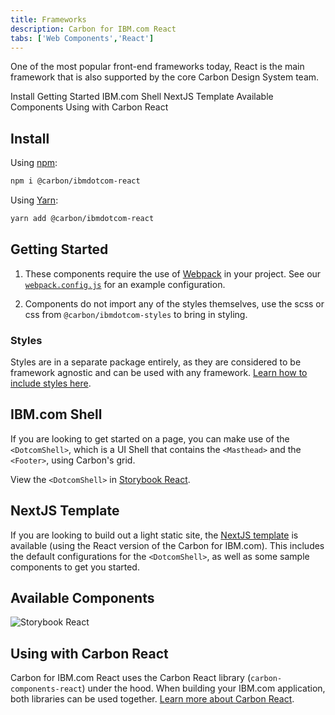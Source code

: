 ```yaml
---
title: Frameworks
description: Carbon for IBM.com React
tabs: ['Web Components','React']
---
```



<PageDescription>

One of the most popular front-end frameworks today, React is the main framework that is also supported by the core Carbon Design System team.

</PageDescription>

<AnchorLinks>
<AnchorLink>Install</AnchorLink>
<AnchorLink>Getting Started</AnchorLink>
<AnchorLink>IBM.com Shell</AnchorLink>
<AnchorLink>NextJS Template</AnchorLink>
<AnchorLink>Available Components</AnchorLink>
<AnchorLink>Using with Carbon React</AnchorLink>
</AnchorLinks>

## Install

Using [npm](https://www.npmjs.com/):

```bash
npm i @carbon/ibmdotcom-react
```

Using [Yarn](https://yarnpkg.com/en/):

```bash
yarn add @carbon/ibmdotcom-react
```

## Getting Started

1. These components require the use of [Webpack](https://webpack.js.org/) in
   your project. See our
   [`webpack.config.js`](https://github.com/carbon-design-system/carbon-for-ibm-dotcom/blob/master/packages/react/.storybook/webpack.config.js)
   for an example configuration.

2. Components do not import any of the styles themselves, use the scss or css
   from `@carbon/ibmdotcom-styles` to bring in styling.

### Styles

Styles are in a separate package entirely, as they are considered to be
framework agnostic and can be used with any framework.
[Learn how to include styles here](https://github.com/carbon-design-system/carbon-for-ibm-dotcom/blob/master/packages/styles/README.md).

## IBM.com Shell

If you are looking to get started on a page, you can make use of the `<DotcomShell>`, which is a UI Shell that
contains the `<Masthead>` and the `<Footer>`, using Carbon's grid.

View the `<DotcomShell>` in [Storybook React](https://ibmdotcom-react.mybluemix.net/?path=/story/components-dotcom-shell--default).

## NextJS Template

If you are looking to build out a light static site, the
[NextJS template](https://github.com/carbon-design-system/carbon-for-ibm-dotcom-nextjs-template) is available (using the
React version of the Carbon for IBM.com). This includes the default configurations for the `<DotcomShell>`, as well as
some sample components to get you started.

## Available Components

<Row className="resource-card-group">
<Column colMd={4} colLg={4} noGutterSm>
<ResourceCard
  subTitle="Carbon for IBM.com Storybook React"
  href="https://ibmdotcom-react.mybluemix.net/"
>

![Storybook React](./../../../images/icon/react-icon.svg)

</ResourceCard>
</Column>

</Row>

## Using with Carbon React

Carbon for IBM.com React uses the Carbon React library (`carbon-components-react`) under the hood. When building your 
IBM.com application, both libraries can be used together. [Learn more about Carbon React](<a href="https://carbondesignsystem.com/developing/frameworks/react/">). 
